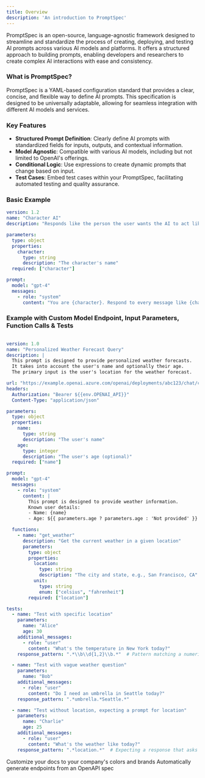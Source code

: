 ```yaml
---
title: Overview
description: 'An introduction to PromptSpec'
---
```


PromptSpec is an open-source, language-agnostic framework designed to streamline and standardize the process of creating, deploying, and testing AI prompts across various AI models and platforms. It offers a structured approach to building prompts, enabling developers and researchers to create complex AI interactions with ease and consistency.

### What is PromptSpec?
PromptSpec is a YAML-based configuration standard that provides a clear, concise, and flexible way to define AI prompts. This specification is designed to be universally adaptable, allowing for seamless integration with different AI models and services. 

### Key Features
- **Structured Prompt Definition**: Clearly define AI prompts with standardized fields for inputs, outputs, and contextual information.
- **Model Agnostic**: Compatible with various AI models, including but not limited to OpenAI's offerings.
- **Conditional Logic**: Use expressions to create dynamic prompts that change based on input.
- **Test Cases**: Embed test cases within your PromptSpec, facilitating automated testing and quality assurance.

### Basic Example
```yaml character_ai.yaml
version: 1.2
name: "Character AI"
description: "Responds like the person the user wants the AI to act like."

parameters:
  type: object
  properties:
    character:
      type: string
      description: "The character's name"
  required: ["character"]

prompt:
  model: "gpt-4"
  messages:
    - role: "system"
      content: "You are {character}. Respond to every message like {character} would."
```

### Example with Custom Model Endpoint, Input Parameters, Function Calls & Tests
```yaml weather_forecast.yaml

version: 1.0
name: "Personalized Weather Forecast Query"
description: |
  This prompt is designed to provide personalized weather forecasts.
  It takes into account the user's name and optionally their age.
  The primary input is the user's location for the weather forecast.

url: "https://example.openai.azure.com/openai/deployments/abc123/chat/completions?api-version=2023-11-15"
headers:
  Authorization: "Bearer ${{env.OPENAI_API}}"
  Content-Type: "application/json"

parameters:
  type: object
  properties:
    name:
      type: string
      description: "The user's name"
    age:
      type: integer
      description: "The user's age (optional)"
  required: ["name"]

prompt:
  model: "gpt-4"
  messages:
    - role: "system"
      content: |
        This prompt is designed to provide weather information. 
        Known user details:
        - Name: {name}
        - Age: ${{ parameters.age ? parameters.age : 'Not provided' }}

  functions:
    - name: "get_weather"
      description: "Get the current weather in a given location"
      parameters:
        type: object
        properties:
          location:
            type: string
            description: "The city and state, e.g., San Francisco, CA"
          unit:
            type: string
            enum: ["celsius", "fahrenheit"]
        required: ["location"]

tests:
  - name: "Test with specific location"
    parameters:
      name: "Alice"
      age: 30
    additional_messages:
      - role: "user"
        content: "What's the temperature in New York today?"
    response_pattern: ".*\\b\\d{1,2}\\b.*"  # Pattern matching a numeric temperature value

  - name: "Test with vague weather question"
    parameters:
      name: "Bob"
    additional_messages:
      - role: "user"
        content: "Do I need an umbrella in Seattle today?"
    response_pattern: ".*umbrella.*Seattle.*"

  - name: "Test without location, expecting a prompt for location"
    parameters:
      name: "Charlie"
      age: 25
    additional_messages:
      - role: "user"
        content: "What's the weather like today?"
    response_pattern: ".*location.*"  # Expecting a response that asks for the user's location
```

<CardGroup cols={2}>
  <Card
    title="Integrations"
    icon="box"
    href="/quickstart"
  >
    Customize your docs to your company's colors and brands
  </Card>
  <Card
    title="SDKs"
    icon="code"
    href="/quickstart"
  >
    Automatically generate endpoints from an OpenAPI spec
  </Card>
</CardGroup>
